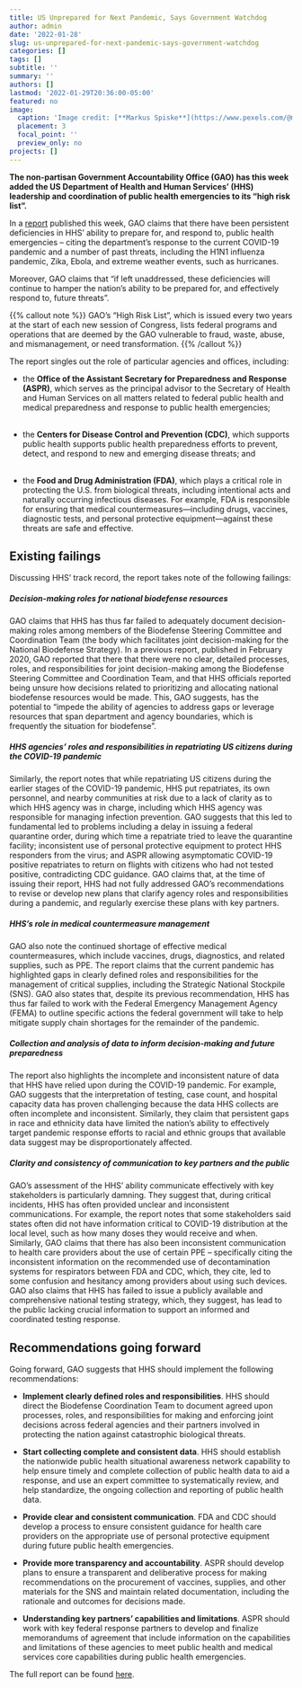 ```yaml
---
title: US Unprepared for Next Pandemic, Says Government Watchdog
author: admin
date: '2022-01-28'
slug: us-unprepared-for-next-pandemic-says-government-watchdog
categories: []
tags: []
subtitle: ''
summary: ''
authors: []
lastmod: '2022-01-29T20:36:00-05:00'
featured: no
image:
  caption: 'Image credit: [**Markus Spiske**](https://www.pexels.com/@markusspiske)'
  placement: 3
  focal_point: ''
  preview_only: no
projects: []
---
```


**The non-partisan Government Accountability Office (GAO) has this week added the US Department of Health and Human Services’ (HHS) leadership and coordination of public health emergencies to its “high risk list”.**

In a [report](https://www.gao.gov/assets/gao-22-105291.pdf) published this week, GAO claims that there have been persistent deficiencies in HHS’ ability to prepare for, and respond to, public health emergencies – citing the department's response to the current COVID-19 pandemic and a number of past threats, including the H1N1 influenza pandemic, Zika, Ebola, and extreme weather events, such as hurricanes.

Moreover, GAO claims that "if left unaddressed, these deficiencies will continue to hamper the nation’s ability to be prepared for, and effectively respond to, future threats".

{{% callout note %}}
GAO’s “High Risk List”, which is issued every two years at the start of each new session of Congress, lists federal programs and operations that are deemed by the GAO vulnerable to fraud, waste, abuse, and mismanagement, or need transformation.
{{% /callout %}}


The report singles out the role of particular agencies and offices, including: 

* the **Office of the Assistant Secretary for Preparedness and Response (ASPR)**, which serves as the principal advisor to the Secretary of Health and Human Services on all matters related to federal public health and medical preparedness and response to public health emergencies; <br><br>

* the **Centers for Disease Control and Prevention (CDC)**, which supports public health supports public health preparedness efforts to prevent, detect, and respond to new and emerging disease threats; and <br><br>

* the **Food and Drug Administration (FDA)**, which plays a critical role in protecting the U.S. from biological threats, including intentional acts and naturally occurring infectious diseases. For example, FDA is responsible for ensuring that medical countermeasures—including drugs, vaccines, diagnostic tests, and personal protective equipment—against these threats are safe and effective.

## **Existing failings**


Discussing HHS’ track record, the report takes note of the following failings:

##### *Decision-making roles for national biodefense resources*

GAO claims that HHS has thus far failed to adequately document decision-making roles among members of the Biodefense Steering Committee and Coordination Team (the body which facilitates joint decision-making for the National Biodefense Strategy). In a previous report, published in February 2020, GAO reported that there that there were no clear, detailed processes, roles, and responsibilities for joint decision-making among the Biodefense Steering Committee and Coordination Team, and that HHS officials reported being unsure how decisions related to prioritizing and allocating national biodefense resources would be made. This, GAO suggests, has the potential to “impede the ability of agencies to address gaps or leverage resources that span department and agency boundaries, which is frequently the situation for biodefense”.

##### *HHS agencies’ roles and responsibilities in repatriating US citizens during the COVID-19 pandemic*

Similarly, the report notes that while repatriating US citizens during the earlier stages of the COVID-19 pandemic, HHS put repatriates, its own personnel, and nearby communities at risk due to a lack of clarity as to which HHS agency was in charge, including which HHS agency was responsible for managing infection prevention. GAO suggests that this led to fundamental led to problems including a delay in issuing a federal quarantine order, during which time a repatriate tried to leave the quarantine facility; inconsistent use of personal protective equipment to protect HHS responders from the virus; and ASPR allowing asymptomatic COVID-19 positive repatriates to return on flights with citizens who had not tested positive, contradicting CDC guidance. GAO claims that, at the time of issuing their report, HHS had not fully addressed GAO’s recommendations to revise or develop new plans that clarify agency roles and responsibilities during a pandemic, and regularly exercise these plans with key partners.

##### *HHS’s role in medical countermeasure management*

GAO also note the continued shortage of effective medical countermeasures, which include vaccines, drugs, diagnostics, and related supplies, such as PPE. The report claims that the current pandemic has highlighted gaps in clearly defined roles and responsibilities for the management of critical supplies, including the Strategic National Stockpile (SNS). GAO also states that, despite its previous recommendation, HHS has thus far failed to work with the Federal Emergency Management Agency (FEMA) to outline specific actions the federal government will take to help mitigate supply chain shortages for the remainder of the pandemic. 

##### *Collection and analysis of data to inform decision-making and future preparedness*

The report also highlights the incomplete and inconsistent nature of data that HHS have relied upon during the COVID-19 pandemic. For example, GAO suggests that the interpretation of testing, case count, and hospital capacity data has proven challenging because the data HHS collects are often incomplete and inconsistent. Similarly, they claim that persistent gaps in race and ethnicity data have limited the nation’s ability to effectively target pandemic response efforts to racial and ethnic groups that available data suggest may be disproportionately affected.

##### *Clarity and consistency of communication to key partners and the public*

GAO’s assessment of the HHS’ ability communicate effectively with key stakeholders is particularly damning. They suggest that, during critical incidents, HHS has often provided unclear and inconsistent communications. For example, the report notes that some stakeholders said states often did not have information critical to COVID-19 distribution at the local level, such as how many doses they would receive and when. Similarly, GAO claims that there has also been inconsistent communication to health care providers about the use of certain PPE – specifically citing the inconsistent information on the recommended use of decontamination systems for respirators between FDA and CDC, which, they cite, led to some confusion and hesitancy among providers about using such devices. GAO also claims that HHS has failed to issue a publicly available and comprehensive national testing strategy, which, they suggest, has lead to the public lacking crucial information to support an informed and coordinated testing response.

## **Recommendations going forward**

Going forward, GAO suggests that HHS should implement the following recommendations: 

* **Implement clearly defined roles and responsibilities**. HHS should direct the Biodefense Coordination Team to document agreed upon processes, roles, and responsibilities for making and enforcing joint decisions across federal agencies and their partners involved in protecting the nation against catastrophic biological threats.

* **Start collecting complete and consistent data**. HHS should establish the nationwide public health situational awareness network capability to help ensure timely and complete collection of public health data to aid a response, and use an expert committee to systematically review, and help standardize, the ongoing collection and reporting of public health data.

* **Provide clear and consistent communication**. FDA and CDC should develop a process to ensure consistent guidance for health care providers on the appropriate use of personal protective equipment during future public health emergencies. 

* **Provide more transparency and accountability**. ASPR should develop plans to ensure a transparent and deliberative process for making recommendations on the procurement of vaccines, supplies, and other materials for the SNS and maintain related documentation, including the rationale and outcomes for decisions made. 

* **Understanding key partners’ capabilities and limitations**. ASPR should work with key federal response partners to develop and finalize memorandums of agreement that include information on the capabilities and limitations of these agencies to meet public health and medical services core capabilities during public health emergencies.

The full report can be found [here](https://www.gao.gov/assets/gao-22-105291.pdf).


